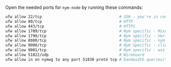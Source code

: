 Open the needed ports for `nym-node` by running these commands:

```sh
ufw allow 22/tcp                                  # SSH - you're in control of these ports
ufw allow 80/tcp                                  # HTTP
ufw allow 443/tcp                                 # HTTPS
ufw allow 1789/tcp                                # Nym specific - Mixnet
ufw allow 1790/tcp                                # Nym specific - Verloc
ufw allow 8080/tcp                                # Nym specific - nym-node-api
ufw allow 9000/tcp                                # Nym Specific - clients port
ufw allow 9001/tcp                                # Nym specific - wss port
ufw allow 51822/udp                               # WireGuard
ufw allow in on nymwg to any port 51830 proto tcp # bandwidth queries/topup - inside the tunnel
```
